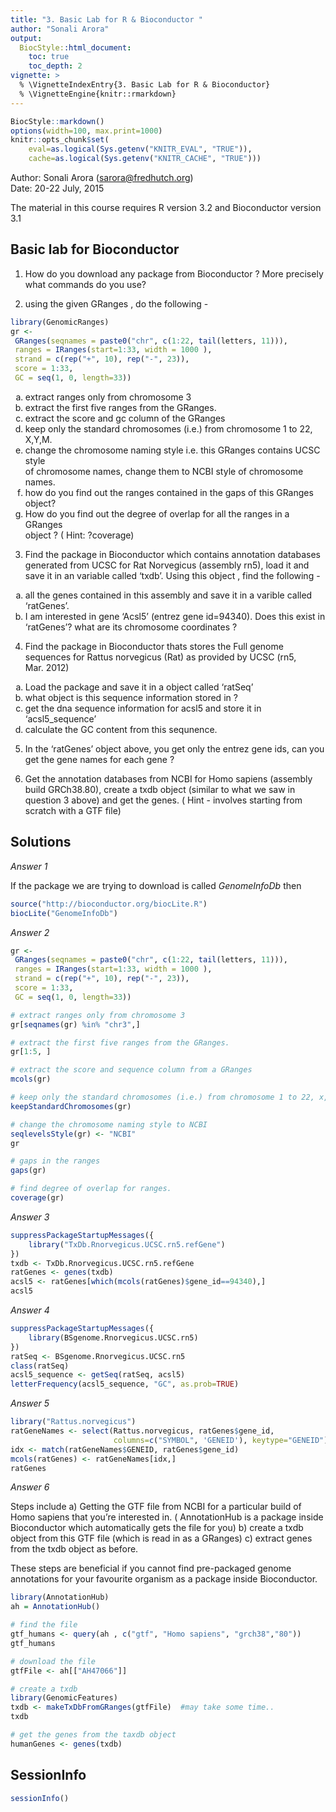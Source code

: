 ```yaml
---
title: "3. Basic Lab for R & Bioconductor "
author: "Sonali Arora"
output:
  BiocStyle::html_document:
    toc: true
    toc_depth: 2
vignette: >
  % \VignetteIndexEntry{3. Basic Lab for R & Bioconductor}
  % \VignetteEngine{knitr::rmarkdown}
---
```

```r
BiocStyle::markdown()
options(width=100, max.print=1000)
knitr::opts_chunk$set(
    eval=as.logical(Sys.getenv("KNITR_EVAL", "TRUE")),
    cache=as.logical(Sys.getenv("KNITR_CACHE", "TRUE")))
```

Author: Sonali Arora (<a
  href="mailto:sarora@fredhutch.org">sarora@fredhutch.org</a>)<br/ >
Date: 20-22 July, 2015<br />

The material in this course requires R version 3.2 and Bioconductor
version 3.1


## Basic lab for Bioconductor 

1. How do you download any package from Bioconductor ? More precisely what 
commands do you use? 

2. using the given GRanges , do the following - 

```r
library(GenomicRanges)
gr <-
 GRanges(seqnames = paste0("chr", c(1:22, tail(letters, 11))),
 ranges = IRanges(start=1:33, width = 1000 ),
 strand = c(rep("+", 10), rep("-", 23)),
 score = 1:33,
 GC = seq(1, 0, length=33))
```

a) extract ranges only from chromosome 3  
b) extract the first five ranges from the GRanges.  
c) extract the score and gc column of the GRanges  
d) keep only the standard chromosomes (i.e.) from chromosome 1 to 22, X,Y,M.  
e) change the chromosome naming style i.e. this GRanges contains UCSC style  
of chromosome names, change them to NCBI style of chromosome names.   
f) how do you find out the ranges contained in the gaps of this GRanges object?  
g) How do you find out the degree of overlap for all the ranges in a GRanges  
object ? ( Hint: ?coverage)  

3. Find the package in Bioconductor which contains annotation databases 
generated from UCSC for Rat Norvegicus (assembly rn5), load it and save it in 
an variable called 'txdb'. Using this object , find the following - 
a) all the genes contained in this assembly and save it in a varible called 
'ratGenes'.
b) I am interested in gene 'Acsl5' (entrez gene id=94340). Does this exist 
in 'ratGenes'? what are its chromosome coordinates ?

4. Find the package in Bioconductor thats stores the Full genome sequences for 
Rattus norvegicus (Rat) as provided by UCSC (rn5, Mar. 2012) 
a) Load the package and save it in a object called 'ratSeq'
b) what object is this sequence information stored in ?
c) get the dna sequence information for acsl5 and store it in 'acsl5_sequence'
d) calculate the GC content from this sequnence. 

5. In the 'ratGenes' object above, you get only the entrez gene ids, can you get
the gene names for each gene ?

6. Get the annotation databases from NCBI for Homo sapiens 
(assembly build GRCh38.80), create a txdb object (similar to what we saw in 
question 3 above) and get the genes. ( Hint - involves starting from scratch
with a GTF file)

## Solutions

_Answer 1_ 

If the package we are trying to download is called *GenomeInfoDb* then 
```r
source("http://bioconductor.org/biocLite.R")
biocLite("GenomeInfoDb")
```

_Answer 2_ 

```r

gr <-
 GRanges(seqnames = paste0("chr", c(1:22, tail(letters, 11))),
 ranges = IRanges(start=1:33, width = 1000 ),
 strand = c(rep("+", 10), rep("-", 23)),
 score = 1:33,
 GC = seq(1, 0, length=33))

# extract ranges only from chromosome 3 
gr[seqnames(gr) %in% "chr3",]

# extract the first five ranges from the GRanges.
gr[1:5, ]

# extract the score and sequence column from a GRanges
mcols(gr)

# keep only the standard chromosomes (i.e.) from chromosome 1 to 22, x, y,m
keepStandardChromosomes(gr)

# change the chromosome naming style to NCBI
seqlevelsStyle(gr) <- "NCBI"
gr

# gaps in the ranges
gaps(gr)

# find degree of overlap for ranges.
coverage(gr)

```

_Answer 3_ 
```r
suppressPackageStartupMessages({
    library("TxDb.Rnorvegicus.UCSC.rn5.refGene")
})
txdb <- TxDb.Rnorvegicus.UCSC.rn5.refGene
ratGenes <- genes(txdb) 
acsl5 <- ratGenes[which(mcols(ratGenes)$gene_id==94340),]
acsl5
```

_Answer 4_

```r
suppressPackageStartupMessages({
    library(BSgenome.Rnorvegicus.UCSC.rn5)
})
ratSeq <- BSgenome.Rnorvegicus.UCSC.rn5
class(ratSeq)
acsl5_sequence <- getSeq(ratSeq, acsl5)
letterFrequency(acsl5_sequence, "GC", as.prob=TRUE)
```

_Answer 5_ 

```r
library("Rattus.norvegicus")
ratGeneNames <- select(Rattus.norvegicus, ratGenes$gene_id, 
                       columns=c("SYMBOL", 'GENEID'), keytype="GENEID")
idx <- match(ratGeneNames$GENEID, ratGenes$gene_id)
mcols(ratGenes) <- ratGeneNames[idx,]
ratGenes
```


_Answer 6_

Steps include 
a) Getting the GTF file from NCBI for a particular build of Homo
sapiens that you're interested in. ( AnnotationHub is a package inside 
Bioconductor which automatically gets the file for you)
b) create a txdb object from this GTF file (which is read in as a GRanges)
c) extract genes from the txdb object as before. 

These steps are beneficial if you cannot find pre-packaged genome annotations
for your favourite organism as a package inside Bioconductor. 

```r

library(AnnotationHub)
ah = AnnotationHub()

# find the file 
gtf_humans <- query(ah , c("gtf", "Homo sapiens", "grch38","80"))
gtf_humans

# download the file
gtfFile <- ah[["AH47066"]]

# create a txdb 
library(GenomicFeatures)
txdb <- makeTxDbFromGRanges(gtfFile)  #may take some time..
txdb

# get the genes from the taxdb object
humanGenes <- genes(txdb)
```


## SessionInfo

```r
sessionInfo()
```
